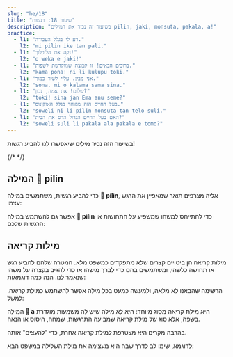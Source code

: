 ```yaml
---
slug: "he/18"
title: "שיעור 18: רגשות"
description: "בשיעור זה נכיר את המילים pilin, jaki, monsuta, pakala, a!"
practice:
  - l1: "רע לי בגלל העבודה."
    l2: "mi pilin ike tan pali."
  - l1: "נקה את הליכלוך!"
    l2: "o weka e jaki!"
  - l1: "ברוכים הבאים! זו קבוצה שמוקדשת לשפות."
    l2: "kama pona! ni li kulupu toki."
  - l1: "אני מבין. עליי לשיר כמוך."
    l2: "sona. mi o kalama sama sina."
  - l1: "שלום! את אמה, נכון?"
    l2: "toki! sina jan Ema anu seme?"
  - l1: "בעל החיים הזה מפוחד בגלל האוקינוס."
    l2: "soweli ni li pilin monsuta tan telo suli."
  - l1: "האם בעל החיים הגדול הרס את הבית?"
    l2: "soweli suli li pakala ala pakala e tomo?"
---
```




בשיעור הזה נכיר מילים שיאפשרו לנו להביע רגשות!

<List>
  <Word sl="pilin" m="להרגיש, לחוות, לב" />
  <Word sl="jaki" m="מגעיל, עלוב, מרופט" />
  <Word sl="monsuta" m="פחד, משהו מפחיד" />
  <Word sl="pakala" m="לשבור, לקלקל" />
  {/* <Word sl="taso" m="אבל, רק" />*/}
</List>

## המילה 󱥎 pilin

כדי להביע רגשות, משתמשים במילה **󱥎 pilin**, אליה מצרפים תואר שמאפיין את הרגש עצמו:

<List>
  <Word sl="pilin pona" m="להרגיש טוב" />
  <Word sl="pilin wawa" m="להרגיש חזק" />
  <Sentence sl="mi pilin nasa." m="אני מרגיש/ה מוזר." />
  <Sentence sl="sina pilin seme?" m="איך את/ה מרגיש/ה?" />
  <Sentence sl="mi pilin monsuta tan soweli." m="אני פוחד/ת מחיות." />
</List>

אפשר גם להשתמש במילה  **󱥎 pilin** כדי להתייחס למשהו שמשפיע על התחושות או הרגשות שלכם:

<List>
  <Sentence sl="sina pona e pilin mi." m="את/ה משפר/ת את ההרגשה שלי." />
  <Sentence sl="kon li jaki tawa pilin." m="האויר מרגיש לי מזוהם." />
</List>

## מילות קריאה

מילות קריאה הן ביטויים קצרים שלא מתפקדים כמשפט מלא. המטרה שלהם להביע רגש או תחושה כלשהי,  ומשתמשים בהם כדי לברך מישהו או כדי להגיב בקצרה על משהו שנאמר לנו. הנה כמה דוגמאות:


<List>
  <Word sl="toki!" m="שלום!" />
  <Word sl="pona!" m="טוב!" />
  <Word sl="sona." m="הבנתי." />
  <Word sl="wawa!" m="מדהים!" />
  <Word sl="lon." m="נכון." />
  <Word sl="kama pona!" m="ברוכים הבאים!" />
</List>

הרשימה שהבאנו לא מלאה, ולמעשה כמעט בכל מילה אפשר להשתמש כמילת קריאה. למשל:

<List>
  <Word sl="pipi!" m="אההה! באג!" />
</List>

המילה **󱤀 a** היא מילת קריאה מסוג מיוחד: היא לא מילה שיש לה משמעות מוגדרת בשפה, אלא סוג של מילת קריאה שמביעה התרגשות, שמחה, היסוס או הנאה.

<List>
  <Word sl="a" m="אה/או/הו" />
</List>

בהרבה מקרים היא מצטרפת למילת קריאה אחרת, כדי "להעצים" אותה.

<List>
    <Word sl="suwi a!" m="ממש חמוד!" />
    <Word sl="a, ken." m="אה.. אולי. יכול להיות." />
    <Word sp="󱤀&zwnj;󱤀&zwnj;󱤀" sl="a a a!" m="הא הא הא!" />
</List>

לדוגמא, שימו לב לדרך שבה היא מעצימה את מילת השלילה במשפט הבא:

<List>
    <Sentence sl="mi sona ala a e ni!" m="אני ממש <strong>לא</strong> ידעתי את זה!" />
</List>

<Practice exercises={frontmatter.practice} />


